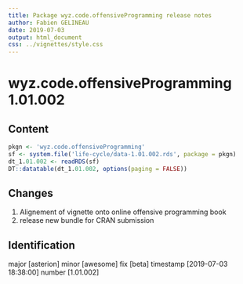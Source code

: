 ```yaml
---
title: Package wyz.code.offensiveProgramming release notes
author: Fabien GELINEAU
date: 2019-07-03
output: html_document
css: ../vignettes/style.css
---
```


# wyz.code.offensiveProgramming 1.01.002

## Content

```r
pkgn <- 'wyz.code.offensiveProgramming'
sf <- system.file('life-cycle/data-1.01.002.rds', package = pkgn)
dt_1.01.002 <- readRDS(sf)
DT::datatable(dt_1.01.002, options(paging = FALSE))
```

## Changes

1. Alignement of vignette onto online offensive programming book
1. release new bundle for CRAN submission

## Identification

major [asterion] minor [awesome] fix [beta] timestamp [2019-07-03 18:38:00] number [1.01.002]

